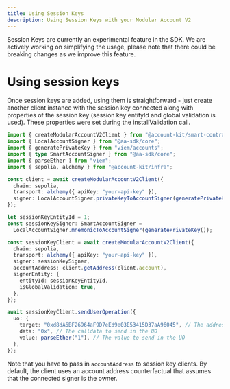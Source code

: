 ```yaml
---
title: Using Session Keys
description: Using Session Keys with your Modular Account V2
---
```


<Tip>
  Session Keys are currently an experimental feature in the SDK. We are actively
  working on simplifying the usage, please note that there could be breaking
  changes as we improve this feature.
</Tip>

# Using session keys

Once session keys are added, using them is straightforward - just create another client instance with the session key connected along with properties of the session key (session key entityId and global validation is used). These properties were set during the installValidation call.

```ts twoslash
import { createModularAccountV2Client } from "@account-kit/smart-contracts";
import { LocalAccountSigner } from "@aa-sdk/core";
import { generatePrivateKey } from "viem/accounts";
import { type SmartAccountSigner } from "@aa-sdk/core";
import { parseEther } from "viem";
import { sepolia, alchemy } from "@account-kit/infra";

const client = await createModularAccountV2Client({
  chain: sepolia,
  transport: alchemy({ apiKey: "your-api-key" }),
  signer: LocalAccountSigner.privateKeyToAccountSigner(generatePrivateKey()),
});

let sessionKeyEntityId = 1;
const sessionKeySigner: SmartAccountSigner =
  LocalAccountSigner.mnemonicToAccountSigner(generatePrivateKey());

const sessionKeyClient = await createModularAccountV2Client({
  chain: sepolia,
  transport: alchemy({ apiKey: "your-api-key" }),
  signer: sessionKeySigner,
  accountAddress: client.getAddress(client.account),
  signerEntity: {
    entityId: sessionKeyEntityId,
    isGlobalValidation: true,
  },
});

await sessionKeyClient.sendUserOperation({
  uo: {
    target: "0xd8dA6BF26964aF9D7eEd9e03E53415D37aA96045", // The address to call in the UO
    data: "0x", // The calldata to send in the UO
    value: parseEther("1"), // The value to send in the UO
  },
});
```

Note that you have to pass in `accountAddress` to session key clients. By default, the client uses an account address counterfactual that assumes that the connected signer is the owner.
